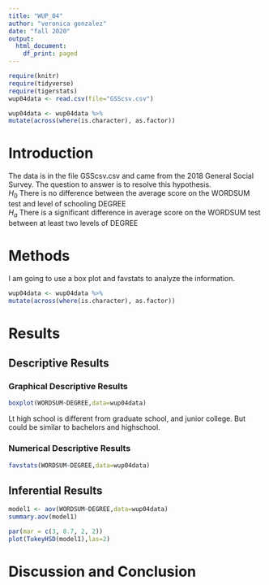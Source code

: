 ```yaml
---
title: "WUP_04"
author: "veronica gonzalez"
date: "fall 2020"
output:
  html_document:
    df_print: paged
---
```


```r
require(knitr)
require(tidyverse)
require(tigerstats)
wup04data <- read.csv(file="GSScsv.csv")
```


```r
wup04data <- wup04data %>%
mutate(across(where(is.character), as.factor))
```
# Introduction

<!--In this section you explain what you are trying to show.  Where did the data come from?  What is the research or other question you are trying to answer?!-->

The data is in the file GSScsv.csv and came from the 2018 General Social Survey.  The question to answer is to resolve this hypothesis.  
$H_0$ There is no difference between the average score on the WORDSUM test and level of schooling DEGREE  
$H_a$ There is a significant difference in average score on the WORDSUM test between at least two levels of DEGREE  

# Methods

<!--Decide on your methods:  use "variable analysis" or other appropriate descriptors.  Make sure to choose at least one graphical method and at least one numerical method.!-->

I am going to use a box plot and favstats to analyze the information. 

```r
wup04data <- wup04data %>%
mutate(across(where(is.character), as.factor))
```

# Results


<!--Divide this section into two sub-sections:  One for your descriptive  results and one for your inferential results.!-->

## Descriptive Results

### Graphical Descriptive Results

<!--Graphical results here.  Make sure to show your code.  Provide appropriate labels for axes, giving units if possible, and provide a good title for the graph, too.  Use the graphical results to describe the patterns if any that exist in the data as focused toward the research question!-->

```r
boxplot(WORDSUM~DEGREE,data=wup04data)
```

Lt high school is different from graduate school, and junior college. But could be similar to bachelors and highschool.  


### Numerical Descriptive Results

<!--Numerical results go here. Use the numerical results to describe the patterns if any that exist in the data as focused toward the research question!-->
```r
favstats(WORDSUM~DEGREE,data=wup04data)
```

## Inferential Results

<!--State hypothesis clearly.  Make sure your discussion of the inferential test covers all the aspects that the test output produces, such as test statistic, p-value etc.  Make a decision about the null hypothesis, explain the assumptions on which the selected test/procedure was based, and why the chosen procedure satisfys the assumptions and is appropriate to answer the research question!-->
```r
model1 <- aov(WORDSUM~DEGREE,data=wup04data)
summary.aov(model1)
```





```r
par(mar = c(3, 8.7, 2, 2))
plot(TukeyHSD(model1),las=2)
```



# Discussion and Conclusion


<!--Discussion and conclusion here.  If you found a relationship be sure to consider whether the relationship occurs because one of the variavbles causes the other, or whether they perhasps are related for some other reason.  Watch the chapter 6 videos from the GeorgeTown videos collection.!-->




